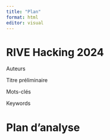 ```yaml
---
title: "Plan"
format: html
editor: visual
---
```


# RIVE Hacking 2024

Auteurs

Titre préliminaire

Mots-clés

Keywords

# Plan d'analyse

